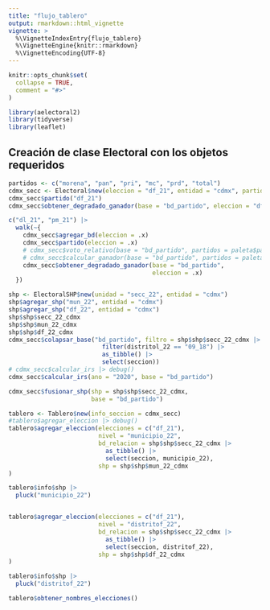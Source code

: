 ```yaml
---
title: "flujo_tablero"
output: rmarkdown::html_vignette
vignette: >
  %\VignetteIndexEntry{flujo_tablero}
  %\VignetteEngine{knitr::rmarkdown}
  %\VignetteEncoding{UTF-8}
---
```


```r
knitr::opts_chunk$set(
  collapse = TRUE,
  comment = "#>"
)
```

```r
library(aelectoral2)
library(tidyverse)
library(leaflet)
```

## Creación de clase Electoral con los objetos requeridos
```r

partidos <- c("morena", "pan", "pri", "mc", "prd", "total")
cdmx_secc <- Electoral$new(eleccion = "df_21", entidad = "cdmx", partidos = partidos)
cdmx_secc$partido("df_21")
cdmx_secc$obtener_degradado_ganador(base = "bd_partido", eleccion = "df_21")

c("dl_21", "pm_21") |>
  walk(~{
    cdmx_secc$agregar_bd(eleccion = .x)
    cdmx_secc$partido(eleccion = .x)
    # cdmx_secc$voto_relativo(base = "bd_partido", partidos = paleta$partidos, eleccion = .x)
    # cdmx_secc$calcular_ganador(base = "bd_partido", partidos = paleta$partidos, eleccion = .x)
    cdmx_secc$obtener_degradado_ganador(base = "bd_partido",
                                        eleccion = .x)
  })

shp <- ElectoralSHP$new(unidad = "secc_22", entidad = "cdmx")
shp$agregar_shp("mun_22", entidad = "cdmx")
shp$agregar_shp("df_22", entidad = "cdmx")
shp$shp$secc_22_cdmx
shp$shp$mun_22_cdmx
shp$shp$df_22_cdmx
cdmx_secc$colapsar_base("bd_partido", filtro = shp$shp$secc_22_cdmx |>
                          filter(distritol_22 == "09_18") |>
                          as_tibble() |>
                          select(seccion))
# cdmx_secc$calcular_irs |> debug()
cdmx_secc$calcular_irs(ano = "2020", base = "bd_partido")

cdmx_secc$fusionar_shp(shp = shp$shp$secc_22_cdmx,
                       base = "bd_partido")
```


```r
tablero <- Tablero$new(info_seccion = cdmx_secc)
#tablero$agregar_eleccion |> debug()
tablero$agregar_eleccion(elecciones = c("df_21"),
                         nivel = "municipio_22",
                         bd_relacion = shp$shp$secc_22_cdmx |>
                           as_tibble() |>
                           select(seccion, municipio_22),
                         shp = shp$shp$mun_22_cdmx
)

tablero$info$shp |>
  pluck("municipio_22")


tablero$agregar_eleccion(elecciones = c("df_21"),
                         nivel = "distritof_22",
                         bd_relacion = shp$shp$secc_22_cdmx |>
                           as_tibble() |>
                           select(seccion, distritof_22),
                         shp = shp$shp$df_22_cdmx
)

tablero$info$shp |>
  pluck("distritof_22")

tablero$obtener_nombres_elecciones()

```

